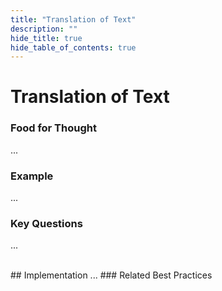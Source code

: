 ```yaml
---
title: "Translation of Text"
description: ""
hide_title: true
hide_table_of_contents: true
---
```



<PageViewTracker featureName={TRACKING_EVENTS.PAGE_VIEW.AI_CAPABILITY_TRANSLATION_OF_TEXT} />

<div className="hero-header">
  <h1>Translation of Text</h1>
</div>

### Food for Thought

...

### Example

...

### Key Questions

...

<br />

<div className="section-with-background blue">
  ## Implementation
  ...
### Related Best Practices

<ul className="button-grid">
  <IconLinkButton href="/docs/technical-view/generative-ai/plain/" text="Plain (Foundational Model Access)" />
</ul>

</div>
